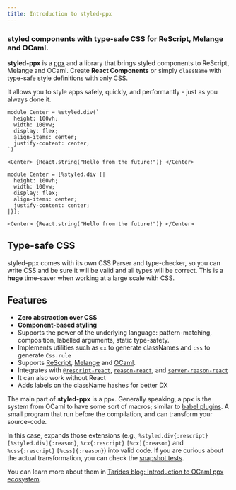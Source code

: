 ```yaml
---
title: Introduction to styled-ppx
---
```


### styled components with type-safe CSS for ReScript, Melange and OCaml.

**styled-ppx** is a [ppx](https://tarides.com/blog/2019-05-09-an-introduction-to-ocaml-ppx-ecosystem) and a library that brings styled components to ReScript, Melange and OCaml. Create **React Components** or simply `className` with type-safe style definitions with only CSS.

It allows you to style apps safely, quickly, and performantly - just as you always done it.

```rescript
module Center = %styled.div(`
  height: 100vh;
  width: 100vw;
  display: flex;
  align-items: center;
  justify-content: center;
`)

<Center> {React.string("Hello from the future!")} </Center>
```

```reason
module Center = [%styled.div {|
  height: 100vh;
  width: 100vw;
  display: flex;
  align-items: center;
  justify-content: center;
|}];

<Center> {React.string("Hello from the future!")} </Center>
```

## Type-safe CSS

styled-ppx comes with its own CSS Parser and type-checker, so you can write CSS and be sure it will be valid and all types will be correct. This is a **huge** time-saver when working at a large scale with CSS.

## Features

- **Zero abstraction over CSS**
- **Component-based styling**
- Supports the power of the underlying language: pattern-matching, composition, labelled arguments, static type-safety.
- Implements utilities such as `cx` to generate classNames and `css` to generate `Css.rule`
- Supports [ReScript](https://rescript-lang.org/), [Melange](https://melange.re) and [OCaml](/getting-started/native.mdx).
- Integrates with [`@rescript-react`](https://rescript-lang.org/docs/react/latest/introduction), [`reason-react`](https://reasonml.github.io/reason-react/), and [`server-reason-react`](https://github.com/ml-in-barcelona/server-reason-react)
- It can also work without React
- Adds labels on the className hashes for better DX

The main part of **styled-ppx** is a ppx. Generally speaking, a ppx is the system from OCaml to have some sort of macros; similar to [babel plugins](https://babeljs.io/docs/en/plugins/). A small program that run before the compilation, and can transform your source-code.

In this case, expands those extensions (e.g., `%styled.div{:rescript}` `[%styled.div]{:reason}`, `%cx{:rescript}` `[%cx]{:reason}` and `%css{:rescript}` `[%css]{:reason}`) into valid code. If you are curious about the actual transformation, you can check the [snapshot tests](https://github.com/davesnx/styled-ppx/tree/main/packages/ppx/test/snapshot/reason/reason-classname-cx.t).

You can learn more about them in [Tarides blog: Introduction to OCaml ppx ecosystem](https://tarides.com/blog/2019-05-09-an-introduction-to-ocaml-ppx-ecosystem).

